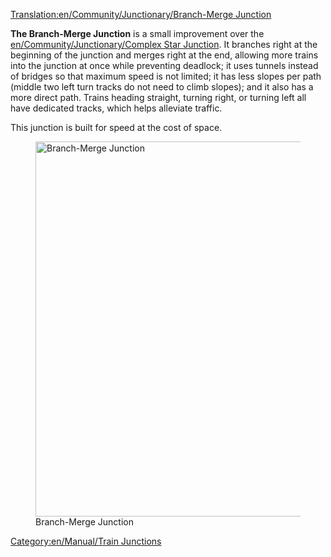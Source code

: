 [[Translation:en/Community/Junctionary/Branch-Merge Junction]]
{{en/Community/Junctionary/Navigation}}

'''The Branch-Merge Junction''' is a small improvement over the [[en/Community/Junctionary/Complex Star Junction]]. It branches right at the beginning of the junction and merges right at the end, allowing more trains into the junction at once while preventing deadlock; it uses tunnels instead of bridges so that maximum speed is not limited; it has less slopes per path (middle two left turn tracks do not need to climb slopes); and it also has a more direct path. Trains heading straight, turning right, or turning left all have dedicated tracks, which helps alleviate traffic.

This junction is built for speed at the cost of space.

[[File:en/Community/Junctionary/Branch-Merge Junction.png|center|thumb|600px|Branch-Merge Junction]]

{{en/Community/Junctionary/Junction Criteria|Expensive|4|1|0|1|1|1|0|1|0|0|0||Broken down trains only affect the one track.|
*Handle a large number of trains at a time.
}}

[[Category:en/Manual/Train Junctions]]
